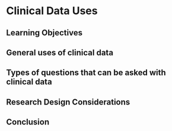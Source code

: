 # Clinical Data Uses

## Learning Objectives

## General uses of clinical data

## Types of questions that can be asked with clinical data

## Research Design Considerations

## Conclusion